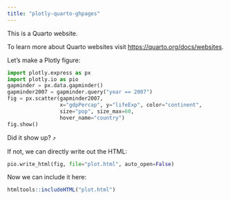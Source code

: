 ```yaml
---
title: "plotly-quarto-ghpages"
---
```


This is a Quarto website.

To learn more about Quarto websites visit <https://quarto.org/docs/websites>.

Let's make a Plotly figure:

```python
import plotly.express as px
import plotly.io as pio
gapminder = px.data.gapminder()
gapminder2007 = gapminder.query("year == 2007")
fig = px.scatter(gapminder2007, 
                 x="gdpPercap", y="lifeExp", color="continent", 
                 size="pop", size_max=60,
                 hover_name="country")
fig.show()
```

Did it show up? ⤴️

If not, we can directly write out the HTML:

```python
pio.write_html(fig, file="plot.html", auto_open=False)
```

Now we can include it here:

```r
htmltools::includeHTML("plot.html")
```
